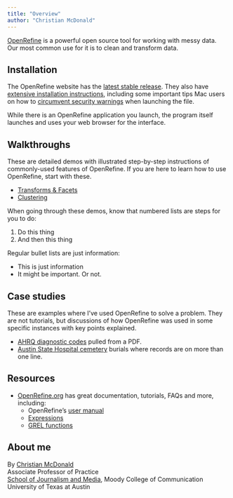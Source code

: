 ```yaml
---
title: "Overview"
author: "Christian McDonald"
---
```


[OpenRefine](https://openrefine.org/) is a powerful open source tool for working with messy data. Our most common use for it is to clean and transform data.

## Installation

The OpenRefine website has the [latest stable release](https://openrefine.org/download.html). They also have [extensive installation instructions](https://openrefine.org/docs/manual/installing#installing-or-upgrading), including some important tips Mac users on how to [circumvent security warnings](https://openrefine.org/docs/manual/installing#install-or-upgrade-openrefine) when launching the file.

While there is an OpenRefine application you launch, the program itself launches and uses your web browser for the interface.

## Walkthroughs

These are detailed demos with illustrated step-by-step instructions of commonly-used features of OpenRefine. If you are here to learn how to use OpenRefine, start with these.

- [Transforms & Facets](demo-facets.qmd)
- [Clustering](demo-cluster.qmd)

When going through these demos, know that numbered lists are steps for you to do:

1. Do this thing
1. And then this thing

Regular bullet lists are just information:

- This is just information
- It might be important. Or not.

## Case studies

These are examples where I've used OpenRefine to solve a problem. They are not tutorials, but discussions of how OpenRefine was used in some specific instances with key points explained.

- [AHRQ diagnostic codes](case-ahrq.qmd) pulled from a PDF.
- [Austin State Hospital cemetery](case-ash.qmd) burials where records are on more than one line.

## Resources

- [OpenRefine.org](https://openrefine.org/) has great documentation, tutorials, FAQs and more, including:
  - OpenRefine's [user manual](https://openrefine.org/docs)
  - [Expressions](https://openrefine.org/docs/manual/expressions)
  - [GREL functions](https://openrefine.org/docs/manual/grelfunctions)

## About me

By [Christian McDonald](https://www.linkedin.com/in/critmcdonald/)\
Associate Professor of Practice\
[School of Journalism and Media](https://journalism.utexas.edu/), Moody College of Communication\
University of Texas at Austin
